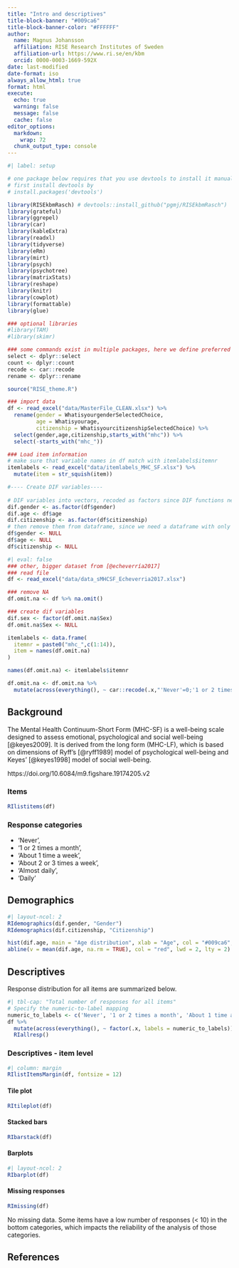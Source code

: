 ---
title: "Intro and descriptives"
title-block-banner: "#009ca6"
title-block-banner-color: "#FFFFFF"
author: 
  name: Magnus Johansson
  affiliation: RISE Research Institutes of Sweden
  affiliation-url: https://www.ri.se/en/kbm
  orcid: 0000-0003-1669-592X
date: last-modified
date-format: iso
always_allow_html: true
format: html
execute:
  echo: true
  warning: false
  message: false
  cache: false
editor_options: 
  markdown: 
    wrap: 72
  chunk_output_type: console
---

```{r}
#| label: setup

# one package below requires that you use devtools to install it manually:
# first install devtools by
# install.packages('devtools')

library(RISEkbmRasch) # devtools::install_github("pgmj/RISEkbmRasch")
library(grateful)
library(ggrepel)
library(car)
library(kableExtra)
library(readxl)
library(tidyverse)
library(eRm)
library(mirt)
library(psych)
library(psychotree)
library(matrixStats)
library(reshape)
library(knitr)
library(cowplot)
library(formattable) 
library(glue)

### optional libraries
#library(TAM)
#library(skimr)

### some commands exist in multiple packages, here we define preferred ones that are frequently used
select <- dplyr::select
count <- dplyr::count
recode <- car::recode
rename <- dplyr::rename

source("RISE_theme.R")
```


```{r}
### import data
df <- read_excel("data/MasterFile_CLEAN.xlsx") %>% 
  rename(gender = WhatisyourgenderSelectedChoice,
         age = Whatisyourage,
         citizenship = WhatisyourcitizenshipSelectedChoice) %>% 
  select(gender,age,citizenship,starts_with("mhc")) %>% 
  select(-starts_with("mhc_"))

### Load item information
# make sure that variable names in df match with itemlabels$itemnr
itemlabels <- read_excel("data/itemlabels_MHC_SF.xlsx") %>% 
  mutate(item = str_squish(item))

#---- Create DIF variables----
  
# DIF variables into vectors, recoded as factors since DIF functions need this
dif.gender <- as.factor(df$gender)
dif.age <- df$age
dif.citizenship <- as.factor(df$citizenship)
# then remove them from dataframe, since we need a dataframe with only item data for the Rasch analyses
df$gender <- NULL
df$age <- NULL
df$citizenship <- NULL

```

```{r}
#| eval: false
### other, bigger dataset from [@echeverría2017]
### read file
df <- read_excel("data/data_sMHCSF_Echeverria2017.xlsx")

### remove NA
df.omit.na <- df %>% na.omit()

### create dif variables
dif.sex <- factor(df.omit.na$Sex)
df.omit.na$Sex <- NULL

itemlabels <- data.frame(
  itemnr = paste0("mhc_",c(1:14)),
  item = names(df.omit.na)
)

names(df.omit.na) <- itemlabels$itemnr

df.omit.na <- df.omit.na %>% 
  mutate(across(everything(), ~ car::recode(.x,"'Never'=0;'1 or 2 times a month'=1;'About 1 time a week'=2;'About 2 or 3 times a week'=3;'Almost daily'=4;'Daily'=5", as.factor = FALSE)))

```


## Background

The Mental Health Continuum-Short Form (MHC-SF) is a well-being scale designed to assess emotional, psychological and social well-being [@keyes2009]. It is derived from the long form (MHC-LF), which is based on dimensions of Ryff's [@ryff1989] model of psychological well-being and Keyes' [@keyes1998] model of social well-being. 

https://doi.org/10.6084/m9.figshare.19174205.v2


### Items
```{r}
RIlistitems(df)
```

### Response categories

- 'Never', 
- '1 or 2 times a month', 
- 'About 1 time a week', 
- 'About 2 or 3 times a week', 
- 'Almost daily', 
- 'Daily'

## Demographics
```{r}
#| layout-ncol: 2
RIdemographics(dif.gender, "Gender")
RIdemographics(dif.citizenship, "Citizenship")
```

```{r}
hist(dif.age, main = "Age distribution", xlab = "Age", col = "#009ca6", border = "white",breaks = 20)
abline(v = mean(dif.age, na.rm = TRUE), col = "red", lwd = 2, lty = 2)
```

## Descriptives

Response distribution for all items are summarized below.

```{r}
#| tbl-cap: "Total number of responses for all items"
# Specify the numeric-to-label mapping
numeric_to_labels <- c('Never', '1 or 2 times a month', 'About 1 time a week', 'About 2 or 3 times a week', 'Almost daily', 'Daily')
df %>% 
  mutate(across(everything(), ~ factor(.x, labels = numeric_to_labels))) %>% 
  RIallresp()
```

### Descriptives - item level

```{r}
#| column: margin
RIlistItemsMargin(df, fontsize = 12)
```

::: panel-tabset
#### Tile plot
```{r}
RItileplot(df)
```
#### Stacked bars
```{r}
RIbarstack(df)
```
#### Barplots
```{r}
#| layout-ncol: 2
RIbarplot(df)
```
#### Missing responses
```{r}
RImissing(df)
```
:::

No missing data. Some items have a low number of responses (< 10) in the bottom categories, which impacts the reliability of the analysis of those categories.

## References
